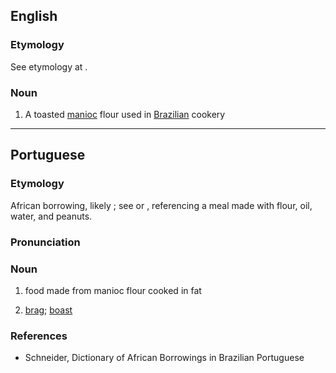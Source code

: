 ==English==

===Etymology===
See etymology at {{cog|pt|farofa}}.

===Noun===
{{wikipedia}}
{{en-noun|-}}

# A toasted [[manioc]] flour used in [[Brazilian]] cookery

----

==Portuguese==

===Etymology===
African borrowing, likely {{der|pt|bnt}}; see {{cog|kmb|falofa}} or {{m|kmb|farofa}}, referencing a meal made with flour, oil, water, and peanuts.

===Pronunciation===
{{pt-IPA|farófa}}

===Noun===
{{pt-noun|f}}

# {{lb|pt|Brazil|culinary}} food made from manioc flour cooked in fat
# {{lb|pt|figuratively}} [[brag]]; [[boast]]
#: {{syn|pt|gabarolice}}

===References===
* Schneider, Dictionary of African Borrowings in Brazilian Portuguese